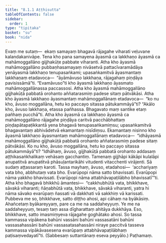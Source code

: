 ```yaml
---
title: "8.1.1 Aṭṭhisutta"
tableOfContents: false
sidebar:
  order: 1
type: "tipitaka"
basket: "su"
book: "nida"
---
```



<DynamicBreadcrumb />

<Division number="202" book="nida">

<Paragraph number="1158" book="nida">
Evaṃ me sutaṃ—  ekaṃ samayaṃ bhagavā rājagahe viharati veḷuvane kalandakanivāpe. Tena kho pana samayena āyasmā ca lakkhaṇo āyasmā ca mahāmoggallāno gijjhakūṭe pabbate viharanti. Atha kho āyasmā mahāmoggallāno pubbaṇhasamayaṃ nivāsetvā pattacīvaramādāya yenāyasmā lakkhaṇo tenupasaṅkami; upasaṅkamitvā āyasmantaṃ lakkhaṇaṃ etadavoca—  “āyāmāvuso lakkhaṇa, rājagahaṃ piṇḍāya pavisissāmā”ti. “Evamāvuso”ti kho āyasmā lakkhaṇo āyasmato mahāmoggallānassa paccassosi. Atha kho āyasmā mahāmoggallāno gijjhakūṭā pabbatā orohanto aññatarasmiṃ padese sitaṃ pātvākāsi. Atha kho āyasmā lakkhaṇo āyasmantaṃ mahāmoggallānaṃ etadavoca—  “ko nu kho, āvuso moggallāna, hetu ko paccayo sitassa pātukammāyā”ti? “Akālo kho, āvuso lakkhaṇa, etassa pañhassa. Bhagavato maṃ santike etaṃ pañhaṃ pucchā”ti.
</Paragraph>

<Paragraph number="1159" book="nida">
Atha kho āyasmā ca lakkhaṇo āyasmā ca mahāmoggallāno rājagahe piṇḍāya caritvā pacchābhattaṃ piṇḍapātapaṭikkantā yena bhagavā tenupasaṅkamiṃsu; upasaṅkamitvā bhagavantaṃ abhivādetvā ekamantaṃ nisīdiṃsu. Ekamantaṃ nisinno kho āyasmā lakkhaṇo āyasmantaṃ mahāmoggallānaṃ etadavoca—  “idhāyasmā mahāmoggallāno gijjhakūṭā pabbatā orohanto aññatarasmiṃ padese sitaṃ pātvākāsi. Ko nu kho, āvuso moggallāna, hetu ko paccayo sitassa pātukammāyā”ti?
</Paragraph>

<Paragraph number="1160" book="nida">
“Idhāhaṃ, āvuso, gijjhakūṭā pabbatā orohanto addasaṃ aṭṭhikasaṅkhalikaṃ vehāsaṃ gacchantiṃ. Tamenaṃ gijjhāpi kākāpi kulalāpi anupatitvā anupatitvā phāsuḷantarikāhi vitudenti vitacchenti virājenti. Sā sudaṃ aṭṭassaraṃ karoti. Tassa mayhaṃ, āvuso, etadahosi—  ‘acchariyaṃ vata bho, abbhutaṃ vata bho. Evarūpopi nāma satto bhavissati. Evarūpopi nāma yakkho bhavissati. Evarūpopi nāma attabhāvapaṭilābho bhavissatī’”ti.
</Paragraph>

<Paragraph number="1161" book="nida">
Atha kho bhagavā bhikkhū āmantesi—  “cakkhubhūtā vata, bhikkhave, sāvakā viharanti; ñāṇabhūtā vata, bhikkhave, sāvakā viharanti, yatra hi nāma sāvako evarūpaṃ ñassati vā dakkhati vā sakkhiṃ vā karissati. Pubbeva me so, bhikkhave, satto diṭṭho ahosi, api cāhaṃ na byākāsiṃ. Ahañcetaṃ byākareyyaṃ, pare ca me na saddaheyyuṃ. Ye me na saddaheyyuṃ, tesaṃ taṃ assa dīgharattaṃ ahitāya dukkhāya. Eso, bhikkhave, satto imasmiṃyeva rājagahe goghātako ahosi. So tassa kammassa vipākena bahūni vassāni bahūni vassasatāni bahūni vassasahassāni bahūni vassasatasahassāni niraye paccitvā tasseva kammassa vipākāvasesena evarūpaṃ attabhāvapaṭilābhaṃ paṭisaṃvedayatī”ti. (Sabbesaṃ suttantānaṃ eseva peyyālo.)

</Paragraph>
</Division>

<Paragraph number="1162" type="center" book="nida">
Paṭhamaṃ.
</Paragraph>